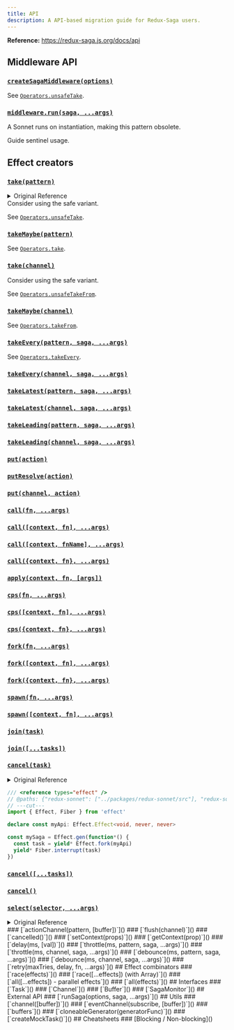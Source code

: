 ```yaml
---
title: API
description: A API-based migration guide for Redux-Saga users.
---
```



**Reference:** https://redux-saga.js.org/docs/api

## Middleware API
### [`createSagaMiddleware(options)`]()

See <a href="/redux-sonnet/docs/getting-started/middleware-usage">`Operators.unsafeTake`</a>.

### [`middleware.run(saga, ...args)`]()

A Sonnet runs on instantiation, making this pattern obsolete.

<Aside title="TODO">
  Guide sentinel usage.
</Aside>

## Effect creators
### [`take(pattern)`](https://redux-saga.js.org/docs/api#takepattern)
<details>
<summary>Original Reference</summary>
Creates an Effect description that instructs the middleware to wait for a specified action on the Store.
The Generator is suspended until an action that matches `pattern` is dispatched.

The result of `yield take(pattern)` is an action object being dispatched.

`pattern` is interpreted using the following rules:

- If `take` is called with no arguments or `'*'` all dispatched actions are matched (e.g. `take()` will match all actions)

- If it is a function, the action is matched if `pattern(action)` is true (e.g. `take(action => action.entities)` will match all actions having a (truthy) `entities` field.)
> Note: if the pattern function has `toString` defined on it, `action.type` will be tested against `pattern.toString()` instead. This is useful if you're using an action creator library like redux-act or redux-actions.

- If it is a String, the action is matched if `action.type === pattern` (e.g. `take(INCREMENT_ASYNC)`)

- If it is an array, each item in the array is matched with aforementioned rules, so the mixed array of strings and function predicates is supported. The most common use case is an array of strings though, so that `action.type` is matched against all items in the array (e.g. `take([INCREMENT, DECREMENT])` and that would match either actions of type `INCREMENT` or `DECREMENT`).

The middleware provides a special action `END`. If you dispatch the END action, then all Sagas blocked on a take Effect will be terminated regardless of the specified pattern. If the terminated Saga has still some forked tasks which are still running, it will wait for all the child tasks to terminate before terminating the Task.
</details>

<Aside type="caution" title="Caution">
  Consider using the safe variant.
</Aside>

See <a href="/api/redux-sonnet/operatorsts/#unsafeTake">`Operators.unsafeTake`</a>.

### [`takeMaybe(pattern)`](https://redux-saga.js.org/docs/api#takemaybepattern)

See <a href="/api/redux-sonnet/operatorsts/#take">`Operators.take`</a>.

### [`take(channel)`](https://redux-saga.js.org/docs/api#takechannel)

<Aside type="caution" title="Caution">
  Consider using the safe variant.
</Aside>

See <a href="/api/redux-sonnet/operatorsts/#unsafeTakeFrom">`Operators.unsafeTakeFrom`</a>.

### [`takeMaybe(channel)`](https://redux-saga.js.org/docs/api#takemaybechannel)

See <a href="/api/redux-sonnet/operatorsts/#takeFrom">`Operators.takeFrom`</a>.

### [`takeEvery(pattern, saga, ...args)`](https://redux-saga.js.org/docs/api#takeeverypattern-saga-args)

See <a href="/api/redux-sonnet/operatorsts/#takeEvery">`Operators.takeEvery`</a>.

### [`takeEvery(channel, saga, ...args)`](https://redux-saga.js.org/docs/api#takeeverychannel-saga-args)
### [`takeLatest(pattern, saga, ...args)`](https://redux-saga.js.org/docs/api#takeeverychannel-saga-args)
### [`takeLatest(channel, saga, ...args)`](https://redux-saga.js.org/docs/api#takelatestchannel-saga-args)
### [`takeLeading(pattern, saga, ...args)`](https://redux-saga.js.org/docs/api#takeleadingpattern-saga-args)
### [`takeLeading(channel, saga, ...args)`](https://redux-saga.js.org/docs/api#takeleadingchannel-saga-args)
### [`put(action)`](https://redux-saga.js.org/docs/api#putaction)
### [`putResolve(action)`](https://redux-saga.js.org/docs/api#putresolveaction)
### [`put(channel, action)`](https://redux-saga.js.org/docs/api#putchannel-action)
### [`call(fn, ...args)`](https://redux-saga.js.org/docs/api#callfn-args)
### [`call([context, fn], ...args)`]()
### [`call([context, fnName], ...args)`]()
### [`call({context, fn}, ...args)`]()
### [`apply(context, fn, [args])`]()
### [`cps(fn, ...args)`]()
### [`cps([context, fn], ...args)`]()
### [`cps({context, fn}, ...args)`]()
### [`fork(fn, ...args)`](https://redux-saga.js.org/docs/api#forkfn-args)
### [`fork([context, fn], ...args)`](https://redux-saga.js.org/docs/api#forkcontext-fn-args)
### [`fork({context, fn}, ...args)`](https://redux-saga.js.org/docs/api#forkcontext-fn-args-1)
### [`spawn(fn, ...args)`](https://redux-saga.js.org/docs/api#spawnfn-args)
### [`spawn([context, fn], ...args)`](https://redux-saga.js.org/docs/api#spawncontext-fn-args)
### [`join(task)`](https://redux-saga.js.org/docs/api#jointask)
### [`join([...tasks])`](https://redux-saga.js.org/docs/api#jointasks)
### [`cancel(task)`](https://redux-saga.js.org/docs/api#canceltask)
<details>
<summary>Original Reference</summary>
Creates an Effect description that instructs the middleware to cancel a previously forked task.

- `task: Task` - A [Task](#task) object returned by a previous `fork`

#### Notes

To cancel a running task, the middleware will invoke `return` on the underlying Generator
object. This will cancel the current Effect in the task and jump to the finally block (if defined).

Inside the finally block, you can execute any cleanup logic or dispatch some action to keep the
store in a consistent state (e.g. reset the state of a spinner to false when an ajax request
is cancelled). You can check inside the finally block if a Saga was cancelled by issuing
a `yield cancelled()`.

Cancellation propagates downward to child sagas. When cancelling a task, the middleware will also
cancel the current Effect (where the task is currently blocked). If the current Effect
is a call to another Saga, it will be also cancelled. When cancelling a Saga, all *attached
forks* (sagas forked using `yield fork()`) will be cancelled. This means that cancellation
effectively affects the whole execution tree that belongs to the cancelled task.

`cancel` is a non-blocking Effect. i.e. the Saga executing it will resume immediately after
performing the cancellation.

For functions which return Promise results, you can plug your own cancellation logic
by attaching a `[CANCEL]` to the promise.

The following example shows how to attach cancellation logic to a Promise result:

```javascript
import { CANCEL } from 'redux-saga'
import { fork, cancel } from 'redux-saga/effects'

function myApi() {
  const promise = myXhr(...)

  promise[CANCEL] = () => myXhr.abort()
  return promise
}

function* mySaga() {

  const task = yield fork(myApi)

  // ... later
  // will call promise[CANCEL] on the result of myApi
  yield cancel(task)
}
```

redux-saga will automatically cancel jqXHR objects using their `abort` method.
</details>

```ts twoslash
/// <reference types="effect" />
// @paths: {"redux-sonnet": ["../packages/redux-sonnet/src"], "redux-sonnet/*": ["../packages/redux-sonnet/src/*"]}
// ---cut---
import { Effect, Fiber } from 'effect'

declare const myApi: Effect.Effect<void, never, never>

const mySaga = Effect.gen(function*() {
  const task = yield* Effect.fork(myApi)
  yield* Fiber.interrupt(task)
})

```

### [`cancel([...tasks])`](https://redux-saga.js.org/docs/api#canceltasks)
### [`cancel()`](https://redux-saga.js.org/docs/api#cancel)
### [`select(selector, ...args)`]()
<details>
<summary>Original Reference</summary>
Creates an effect that instructs the middleware to invoke the provided selector on the
current Store's state (i.e. returns the result of `selector(getState(), ...args)`).

- `selector: Function` - a function `(state, ...args) => args`. It takes the
current state and optionally some arguments and returns a slice of the current Store's state

- `args: Array<any>` - optional arguments to be passed to the selector in addition of `getState`.

If `select` is called without argument (i.e. `yield select()`) then the effect is resolved
with the entire state (the same result of a `getState()` call).

> It's important to note that when an action is dispatched to the store, the middleware first
forwards the action to the reducers and then notifies the Sagas. This means that when you query the
Store's State, you get the State **after** the action has been applied.
> However, this behavior is only guaranteed if all subsequent middlewares call `next(action)` synchronously.  If any subsequent middleware calls `next(action)` asynchronously (which is unusual but possible), then the sagas will get the state from **before** the action is applied.  Therefore it is recommended to review the source of each subsequent middleware to ensure it calls `next(action)` synchronously, or else ensure that redux-saga is the last middleware in the call chain.

#### Notes

Preferably, a Saga should be autonomous and should not depend on the Store's state. This makes
it easy to modify the state implementation without affecting the Saga code. A saga should preferably
depend only on its own internal control state when possible. But sometimes, one could
find it more convenient for a Saga to query the state instead of maintaining the needed data by itself
(for example, when a Saga duplicates the logic of invoking some reducer to compute a state that was
already computed by the Store).

For example, suppose we have this state shape in our application:

```javascript
state = {
  cart: {...}
}
```

We can create a *selector*, i.e. a function which knows how to extract the `cart` data from the State:

`./selectors`
```javascript
export const getCart = state => state.cart
```

Then we can use that selector from inside a Saga using the `select` Effect:

`./sagas.js`
```javascript
import { take, fork, select } from 'redux-saga/effects'
import { getCart } from './selectors'

function* checkout() {
  // query the state using the exported selector
  const cart = yield select(getCart)

  // ... call some API endpoint then dispatch a success/error action
}

export default function* rootSaga() {
  while (true) {
    yield take('CHECKOUT_REQUEST')
    yield fork(checkout)
  }
}
```

`checkout` can get the needed information directly by using `select(getCart)`. The Saga is coupled only with the `getCart` selector. If we have many Sagas (or React Components) that needs to access the `cart` slice, they will all be coupled to the same function `getCart`. And if we now change the state shape, we need only to update `getCart`.
</details>
### [`actionChannel(pattern, [buffer])`]()
### [`flush(channel)`]()
### [`cancelled()`]()
### [`setContext(props)`]()
### [`getContext(prop)`]()
### [`delay(ms, [val])`]()
### [`throttle(ms, pattern, saga, ...args)`]()
### [`throttle(ms, channel, saga, ...args)`]()
### [`debounce(ms, pattern, saga, ...args)`]()
### [`debounce(ms, channel, saga, ...args)`]()
### [`retry(maxTries, delay, fn, ...args)`]()
## Effect combinators
### [`race(effects)`]()
### [`race([...effects]) (with Array)`]()
### [`all([...effects]) - parallel effects`]()
### [`all(effects)`]()
## Interfaces
### [`Task`]()
### [`Channel`]()
### [`Buffer`]()
### [`SagaMonitor`]()
## External API
### [`runSaga(options, saga, ...args)`]()
## Utils
### [`channel([buffer])`]()
### [`eventChannel(subscribe, [buffer])`]()
### [`buffers`]()
### [`cloneableGenerator(generatorFunc)`]()
### [`createMockTask()`]()
## Cheatsheets
### [Blocking / Non-blocking]()